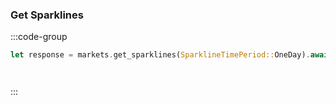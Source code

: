 ### Get Sparklines

:::code-group

```rust [Rust]
let response = markets.get_sparklines(SparklineTimePeriod::OneDay).await?;
```

```python [Python]

```

```typescript [TypeScript]

```

:::




